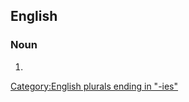 ==English==

===Noun===
{{head|en|noun form}}

# {{plural of|bilberry|lang=en}}

[[Category:English plurals ending in "-ies"]]